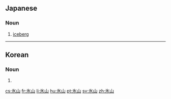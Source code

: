 ==Japanese==
{{ja-kanjitab|ひょう|さん|k2=ざん|r=y|yomi=on}}

===Noun===
{{ja-noun|ひょうざん}}

# [[iceberg]]

----

==Korean==
{{ko-hanjatab}}

===Noun===
{{ko-noun|hangeul=빙산}}

# {{hanja form of|빙산|iceberg}}

[[cs:氷山]]
[[fr:氷山]]
[[li:氷山]]
[[hu:氷山]]
[[pt:氷山]]
[[sv:氷山]]
[[zh:氷山]]
